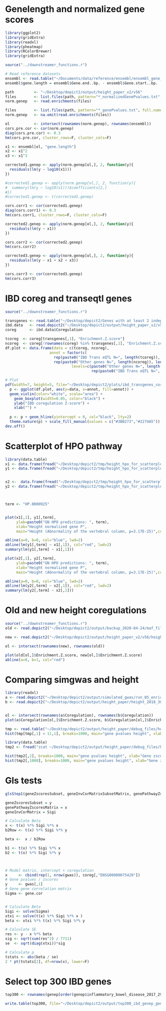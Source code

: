 # Genelength and normalized gene scores
```r
library(ggplot2)
library(gridExtra)
library(readxl)
library(pheatmap)
library(RColorBrewer)
library(gridExtra)

source("../downstreamer_functions.r")

# Read reference datasets
ensembl <- read.table("~/Documents/data/reference/ensembl/ensembl_gene_position_b37_biotype.txt",sep="\t", header=T, row.names = 1, stringsAsFactors = F)
ensembl$gene.length = ensembl$Gene.end..bp. - ensembl$Gene.start..bp.

path         <- "~/Desktop/depict2/output/height_paper_v2/v56"
files        <- list.files(path, pattern="*_normalizedGenePvalues.txt", full.names = T)
norm.genep   <- read.enrichments(files)

files        <- list.files(path, pattern="*_genePvalues.txt", full.names = T)
norm.genep   <- na.omit(read.enrichments(files))

ol           <- intersect(rownames(norm.genep), rownames(ensembl))
cors.pre.cor <- cor(norm.genep)
diag(cors.pre.cor) <- 0.3
hm(cors.pre.cor, cluster_rows=F, cluster_cols=F)

x1 <- ensembl[ol, "gene.length"]
x2 <- x1^2
x3 <- x1^3

corrected1.genep <- apply(norm.genep[ol,], 2, function(y){
  residuals(lm(y ~ log10(x1)))
})

#corrected1.genep <- apply(norm.genep[ol,], 2, function(y){
#  summary(lm(y ~ log10(x1)))$coefficients[2,]
#})
#corrected1.genep <- t(corrected1.genep)

cors.corr1 <- cor(corrected1.genep)
diag(cors.corr1) <- 0.3
hm(cors.corr1, cluster_rows=F, cluster_cols=F)

corrected2.genep <- apply(norm.genep[ol,], 2, function(y){
  residuals(lm(y ~ x1))
})

cors.corr2 <- cor(corrected2.genep)
hm(cors.corr2)

corrected3.genep <- apply(norm.genep[ol,], 2, function(y){
  residuals(lm(y ~ x1 + x2 + x3))
})

cors.corr3 <- cor(corrected3.genep)
hm(cors.corr3)

```

# IBD coreg and transeqtl genes
```r
source("../downstreamer_functions.r")

transgenes <- read.table("~/Desktop/depict2/Genes with at least 2 independent trans-eQTLs from known IBD loci", stringsAsFactors = F)
ibd.data   <- read.depict2("~/Desktop/depict2/output/height_paper_v2/v56/inflammatory_bowel_disease_2017_29906448_hg19_enrichtments_exHla_1.xlsx")
coreg      <- ibd.data$Coregulation

tcoreg  <- coreg[transgenes[,1], "Enrichment.Z.score"]
ncoreg  <- coreg[!rownames(coreg) %in% transgenes[,1], "Enrichment.Z.score"]
df.plot <- data.frame(data = c(tcoreg, ncoreg), 
                    annot = factor(c(
                      rep(paste0("IBD Trans eQTL N=", length(tcoreg)), length(tcoreg)),
                      rep(paste0("Other genes N=", length(ncoreg)), length(ncoreg))),
                              levels=c(paste0("Other genes N=", length(ncoreg)),
                                       rep(paste0("IBD Trans eQTL N=", length(tcoreg))))))

# Plot
pdf(width=7, height=5, file="~/Desktop/depict2/plots/ibd_transgenes_coreg.pdf")
  p <- ggplot(df.plot, aes(y=data, x=annot, fill=annot)) +
  geom_violin(color="white", scale="area") +
    geom_boxplot(width=0.05, color="black") +
    ylab("IBD coregulation Z-score") +
    xlab("") +
    
  p <- p + geom_hline(yintercept = 0, col="black", lty=2)
  theme.nature(p) + scale_fill_manual(values = c("#3BB273","#2274A5"))
dev.off()
```

# Scatterplot of HPO pathway
```r
library(data.table)
x1 <- data.frame(fread("~/Desktop/depict2/tmp/height_hpo_for_scatterplot/HPO_Enrichment_forceNormalizedGwasGeneScores_ExHla.txt"), row.names=1)
y1 <- data.frame(fread("~/Desktop/depict2/tmp/height_hpo_for_scatterplot/HPO_Enrichment_forceNormalizedGenePathwayZscoresExHla.txt"), row.names=1)


x2 <-  data.frame(fread("~/Desktop/depict2/tmp/height_hpo_for_scatterplot/HPO_Enrichment_normalizedGwasGeneScores_ExHla.txt"), row.names=1)
y2 <- data.frame(fread("~/Desktop/depict2/tmp/height_hpo_for_scatterplot/HPO_Enrichment_normalizedPathwayScores_ExHla.txt"), row.names=1)



term <- "HP.0000925"


plot(x1[,1], y1[,term],
     ylab=paste0("GN HPO predictions: ", term),
     xlab="Height normalized gene P",
     main="Height (Abnormality of the vertebral column, p=3.17E-25)",col=adjustcolor("black", alpha.f = 0.2), pch=19)

abline(a=0, b=0, col="blue", lwd=2)
abline(lm(y1[,term] ~ x1[,1]), col="red", lwd=2)
summary(lm(y1[,term] ~ x1[,1]))

plot(x2[,1], y2[,term],
     ylab=paste0("GN HPO predictions: ", term),
     xlab="Height normalized gene P",
     main="Height (Abnormality of the vertebral column, p=3.17E-25)",col=adjustcolor("black", alpha.f = 0.2), pch=19)

abline(a=0, b=0, col="blue", lwd=2)
abline(lm(y2[,term] ~ x2[,1]), col="red", lwd=2)
summary(lm(y2[,term] ~ x2[,1]))

  ```


# Old and new height coregulations
```r
source("../downstreamer_functions.r")
old <- read.depict2("~/Desktop/depict2/output/backup_2020-04-24/maf_filtered/v48/height_2018_30124842_hg19_enrichtments_exHla.xlsx")$Coregulation

new <- read.depict2("~/Desktop/depict2/output/height_paper_v2/v56/height_2018_30124842_hg19_enrichtments_exHla_1.xlsx")$Coregulation

ol <- intersect(rownames(new), rownames(old))

plot(old[ol,]$Enrichment.Z.score, new[ol,]$Enrichment.Z.score)
abline(a=0, b=1, col="red")
```

# Comparing simgwas and height
```r
library(readxl)
a <- read.depict2("~/Desktop/depict2/output/simulated_gwas/run_05_enrichtments_exHla.xlsx")
b <- read.depict2("~/Desktop/depict2/output/height_paper/height_2018_30124842_hg19_enrichtments_exHla.xlsx")


ol <- intersect(rownames(a$Coregulation), rownames(b$Coregulation))
plot(a$Coregulation[ol,]$Enrichment.Z.score, b$Coregulation[ol,]$Enrichment.Z.score, xlab='Simulated GWAS coregulation zscores', ylab="Height coregulation Zscores")

tmp <- read.table("~/Desktop/depict2/output/height_paper/debug_files/height_2018_30124842_hg19_53/height_2018_30124842_hg19_geneMinSnpPvalues", row.names=1, header=T)
hist(tmp[tmp[,1] < 11,1], breaks=1000, main="gene pvalues height", xlab="Gene zscores??")

library(data.table)
tmp2 <- fread("zcat ~/Desktop/depict2/output/height_paper/debug_files/height_2018_30124842_hg19_53/height_2018_30124842_hg19_geneMinSnpPvaluesNullGwas.gz", data.table=F)

hist(tmp2[,2], breaks=1000, main="gene pvalues height", xlab="Gene zscores??")
hist(tmp2[,1000], breaks=1000, main="gene pvalues height", xlab="Gene zscores??")

```

# Gls tests
```r


glsStep1(geneZscoresSubset, geneInvCorMatrixSubsetMatrix, genePathwayZscoresSubset, b1Arm, b2Arm);

geneZscoresSubset = y
genePathwayZscoresMatrix = x
geneInvCorMatrix = Sigi

# Calculate Beta
x <- t(x) %*% Sigi %*% x
b2Row <- t(x) %*% Sigi %*% y

beta <-  x / b2Row

b1 <- t(x) %*% Sigi %*% x
b2 <- t(x) %*% Sigi %*% y



# Model matrix, intercept + coregulation
x     <- cbind(rep(1, nrow(gwas)), coreg[,"ENSG00000075420"])
# Gene pvalues / zscores
y     <- gwas[,1]
# Gene gene correlation matrix
Sigma <- gene.cor


# Calculate Beta
Sigi <- solve(Sigma)
xtxi <- solve(t(x) %*% Sigi %*% x )
beta <- xtxi %*% t(x) %*% Sigi %*% y

# Calculate SE
res <- y - x %*% beta
sig <- sqrt(sum(res^2) / 7711)
se  <- sqrt(diag(xtxi))*sig

# Calculate p
tstats <- abs(beta / se)
2 * pt(tstats[2], df=nrow(x), lower=F)

```

# Select top 300 IBD genes
```r
top300 <- rownames(genep[order(genep$inflammatory_bowel_disease_2017_29906448_hg19_genePvalues.txt, decreasing = F),][1:300,])

write.table(top300, file="~/Desktop/depict2/output/top300_ibd_genep_genes.txt", quote=F, col.names=F, row.names=F)
```



